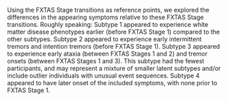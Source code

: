 Using the FXTAS Stage transitions as reference points,
we explored the differences in the appearing symptoms
relative to these FXTAS Stage transitions.
Roughly speaking:
Subtype 1 appeared to experience
white matter disease phenotypes earlier 
(before FXTAS Stage 1)
compared to the other subtypes.
Subtype 2 appeared to experience 
early intermittent tremors and intention tremors 
(before FXTAS Stage 1).
Subtype 3 appeared to experience
early ataxia
(between FXTAS Stages 1 and 2)
and tremor onsets
(between FXTAS Stages 1 and 3).
This subtype had the fewest participants, 
and may represent a mixture of smaller latent subtypes and/or
include outlier individuals with unusual event sequences.
Subtype 4 appeared to have later onset of the included symptoms,
with none prior to FXTAS Stage 1.
